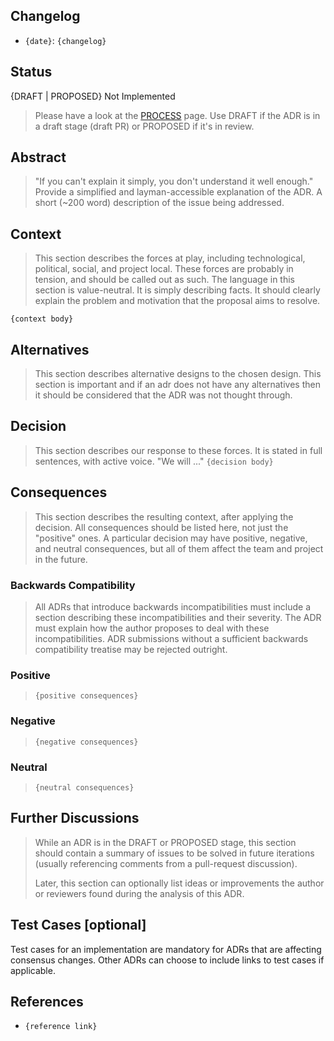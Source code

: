 ## Changelog

* `{date}`: `{changelog}`

## Status

{DRAFT | PROPOSED} Not Implemented

> Please have a look at the [PROCESS](./docs/sdk/v0.47/build/architecture/PROCESS.mdx#adr-status) page.
> Use DRAFT if the ADR is in a draft stage (draft PR) or PROPOSED if it's in review.

## Abstract

> "If you can't explain it simply, you don't understand it well enough." Provide
> a simplified and layman-accessible explanation of the ADR.
> A short (\~200 word) description of the issue being addressed.

## Context

> This section describes the forces at play, including technological, political,
> social, and project local. These forces are probably in tension, and should be
> called out as such. The language in this section is value-neutral. It is simply
> describing facts. It should clearly explain the problem and motivation that the
> proposal aims to resolve.

`{context body}`

## Alternatives

> This section describes alternative designs to the chosen design. This section
> is important and if an adr does not have any alternatives then it should be
> considered that the ADR was not thought through.

## Decision

> This section describes our response to these forces. It is stated in full
> sentences, with active voice. "We will ..."
> `{decision body}`

## Consequences

> This section describes the resulting context, after applying the decision. All
> consequences should be listed here, not just the "positive" ones. A particular
> decision may have positive, negative, and neutral consequences, but all of them
> affect the team and project in the future.

### Backwards Compatibility

> All ADRs that introduce backwards incompatibilities must include a section
> describing these incompatibilities and their severity. The ADR must explain
> how the author proposes to deal with these incompatibilities. ADR submissions
> without a sufficient backwards compatibility treatise may be rejected outright.

### Positive

> `{positive consequences}`

### Negative

> `{negative consequences}`

### Neutral

> `{neutral consequences}`

## Further Discussions

> While an ADR is in the DRAFT or PROPOSED stage, this section should contain a
> summary of issues to be solved in future iterations (usually referencing comments
> from a pull-request discussion).
>
> Later, this section can optionally list ideas or improvements the author or
> reviewers found during the analysis of this ADR.

## Test Cases \[optional]

Test cases for an implementation are mandatory for ADRs that are affecting consensus
changes. Other ADRs can choose to include links to test cases if applicable.

## References

* `{reference link}`
